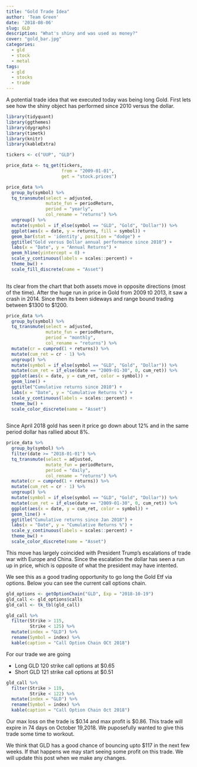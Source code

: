 ```yaml
---
title: "Gold Trade Idea"
author: 'Team Green'
date: '2018-08-06'
slug: GLD
description: "What's shiny and was used as money?"
cover: "gold_bar.jpg"
categories:
  - gld 
  - stock
  - metal
tags:
  - gld
  - stocks
  - trade
---
```


A potential trade idea that we executed today was being long Gold. First lets see how the shiny object has performed since 2010 versus the dollar.

```r

library(tidyquant)
library(ggthemes)
library(dygraphs)
library(timetk)
library(knitr)
library(kableExtra)

```

```r

tickers <- c("UUP", "GLD")

price_data <- tq_get(tickers,
                     from = "2009-01-01",
                     get = "stock.prices")

```


```r

price_data %>%
  group_by(symbol) %>%
  tq_transmute(select = adjusted,
               mutate_fun = periodReturn,
               period = "yearly",
               col_rename = "returns") %>%
  ungroup() %>%
  mutate(symbol = if_else(symbol == "GLD", "Gold", "Dollar")) %>%
  ggplot(aes(x = date, y = returns, fill = symbol)) +
  geom_bar(stat = 'identity', position = "dodge") +
  ggtitle("Gold versus Dollar annual performance since 2010") +
  labs(x = "Date", y = "Annual Returns") +
  geom_hline(yintercept = 0) +
  scale_y_continuous(labels = scales::percent) +
  theme_bw() +
  scale_fill_discrete(name = "Asset")
  

```

Its clear from the chart that both assets move in opposite directions (most of the time). After the huge run in price in Gold from 2009 t0 2013, it saw a crash in 2014. Since then its been sideways and range bound trading between \$1300 to $1200.

```r

price_data %>%
  group_by(symbol) %>%
  tq_transmute(select = adjusted,
               mutate_fun = periodReturn,
               period = "monthly",
               col_rename = "returns") %>%
  mutate(cr = cumprod(1 + returns)) %>%
  mutate(cum_ret = cr - 1) %>%
  ungroup() %>%
  mutate(symbol = if_else(symbol == "GLD", "Gold", "Dollar")) %>%
  mutate(cum_ret = if_else(date == "2009-01-30", 0, cum_ret)) %>%
  ggplot(aes(x = date, y = cum_ret, color = symbol)) +
  geom_line() +
  ggtitle("Cumulative returns since 2010") +
  labs(x = "Date", y = "Cumulative Returns %") +
  scale_y_continuous(labels = scales::percent) +
  theme_bw() +
  scale_color_discrete(name = "Asset")
  


```


Since April 2018 gold has seen it price go down about 12% and in the same period dollar has rallied about 8%. 

```r

price_data %>%
  group_by(symbol) %>%
  filter(date >= "2018-01-01") %>%
  tq_transmute(select = adjusted,
               mutate_fun = periodReturn,
               period = "daily",
               col_rename = "returns") %>%
  mutate(cr = cumprod(1 + returns)) %>%
  mutate(cum_ret = cr - 1) %>%
  ungroup() %>%
  mutate(symbol = if_else(symbol == "GLD", "Gold", "Dollar")) %>%
  mutate(cum_ret = if_else(date == "2009-01-30", 0, cum_ret)) %>%
  ggplot(aes(x = date, y = cum_ret, color = symbol)) +
  geom_line() +
  ggtitle("Cumulative returns since Jan 2018") +
  labs(x = "Date", y = "Cumulative Returns %") +
  scale_y_continuous(labels = scales::percent) +
  theme_bw() +
  scale_color_discrete(name = "Asset")

```

This move has largely coincided with President Trump's escalations of trade war with Europe and China. Since the escalation the dollar has seen a run up in price, which is opposite of what the president may have intented.

We see this as a good trading opportunity to go long the Gold Etf via options. Below you can see the current call options chain.

```r

gld_options <- getOptionChain("GLD", Exp = "2018-10-19")
gld_call <- gld_options$calls
gld_call <- tk_tbl(gld_call)

gld_call %>%
  filter(Strike > 115,
         Strike < 125) %>%
  mutate(index = "GLD") %>%
  rename(Symbol = index) %>%
  kable(caption = "Call Option Chain OCt 2018")


```

For our trade we are going 

- Long GLD 120 strike call options at $0.65
- Short GLD 121 strike call options at $0.51


```r


gld_call %>%
  filter(Strike > 119,
         Strike < 122) %>%
  mutate(index = "GLD") %>%
  rename(Symbol = index) %>%
  kable(caption = "Call Option Chain Oct 2018")

```

Our max loss on the trade is \$0.14 and max profit is $0.86. This trade will expire in 74 days on October 19,2018. We puposefully wanted to give this trade some time to workout. 

We think that GLD has a good chance of bouncing upto $117 in the next few weeks. If that happens we may start seeing some profit on this trade. We will update this post when we make any changes.







